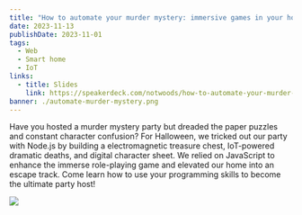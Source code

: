 ```yaml
---
title: "How to automate your murder mystery: immersive games in your home"
date: 2023-11-13
publishDate: 2023-11-01
tags:
  - Web
  - Smart home
  - IoT
links:
  - title: Slides
    link: https://speakerdeck.com/notwoods/how-to-automate-your-murder-mystery-immersive-games-in-your-home
banner: ./automate-murder-mystery.png
---
```


Have you hosted a murder mystery party but dreaded the paper puzzles and constant character confusion? For Halloween, we tricked out our party with Node.js by building a electromagnetic treasure chest, IoT-powered dramatic deaths, and digital character sheet. We relied on JavaScript to enhance the immerse role-playing game and elevated our home into an escape track. Come learn how to use your programming skills to become the ultimate party host!

![](./automate-murder-mystery.png)
